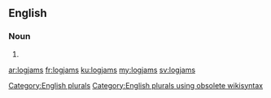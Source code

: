 ==English==

===Noun===
{{head|en}}

# {{plural of|logjam}}

[[Category:English plurals]][[Category:English plurals using obsolete wikisyntax]]

[[ar:logjams]]
[[fr:logjams]]
[[ku:logjams]]
[[my:logjams]]
[[sv:logjams]]